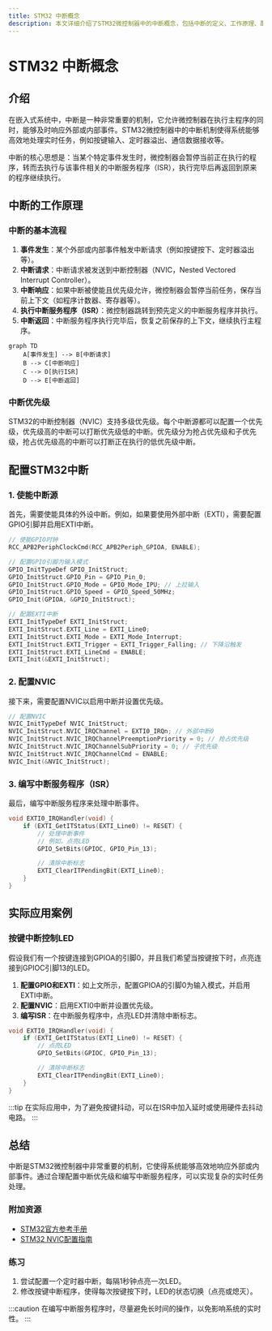 ```yaml
---
title: STM32 中断概念
description: 本文详细介绍了STM32微控制器中的中断概念，包括中断的定义、工作原理、配置方法以及实际应用案例，适合初学者学习。
---
```


# STM32 中断概念

## 介绍

在嵌入式系统中，中断是一种非常重要的机制，它允许微控制器在执行主程序的同时，能够及时响应外部或内部事件。STM32微控制器中的中断机制使得系统能够高效地处理实时任务，例如按键输入、定时器溢出、通信数据接收等。

中断的核心思想是：当某个特定事件发生时，微控制器会暂停当前正在执行的程序，转而去执行与该事件相关的中断服务程序（ISR），执行完毕后再返回到原来的程序继续执行。

## 中断的工作原理

### 中断的基本流程

1. **事件发生**：某个外部或内部事件触发中断请求（例如按键按下、定时器溢出等）。
2. **中断请求**：中断请求被发送到中断控制器（NVIC，Nested Vectored Interrupt Controller）。
3. **中断响应**：如果中断被使能且优先级允许，微控制器会暂停当前任务，保存当前上下文（如程序计数器、寄存器等）。
4. **执行中断服务程序（ISR）**：微控制器跳转到预先定义的中断服务程序并执行。
5. **中断返回**：中断服务程序执行完毕后，恢复之前保存的上下文，继续执行主程序。

```mermaid
graph TD
    A[事件发生] --> B[中断请求]
    B --> C[中断响应]
    C --> D[执行ISR]
    D --> E[中断返回]
```

### 中断优先级

STM32的中断控制器（NVIC）支持多级优先级。每个中断源都可以配置一个优先级，优先级高的中断可以打断优先级低的中断。优先级分为抢占优先级和子优先级，抢占优先级高的中断可以打断正在执行的低优先级中断。

## 配置STM32中断

### 1. 使能中断源

首先，需要使能具体的外设中断。例如，如果要使用外部中断（EXTI），需要配置GPIO引脚并启用EXTI中断。

```c
// 使能GPIO时钟
RCC_APB2PeriphClockCmd(RCC_APB2Periph_GPIOA, ENABLE);

// 配置GPIO引脚为输入模式
GPIO_InitTypeDef GPIO_InitStruct;
GPIO_InitStruct.GPIO_Pin = GPIO_Pin_0;
GPIO_InitStruct.GPIO_Mode = GPIO_Mode_IPU; // 上拉输入
GPIO_InitStruct.GPIO_Speed = GPIO_Speed_50MHz;
GPIO_Init(GPIOA, &GPIO_InitStruct);

// 配置EXTI中断
EXTI_InitTypeDef EXTI_InitStruct;
EXTI_InitStruct.EXTI_Line = EXTI_Line0;
EXTI_InitStruct.EXTI_Mode = EXTI_Mode_Interrupt;
EXTI_InitStruct.EXTI_Trigger = EXTI_Trigger_Falling; // 下降沿触发
EXTI_InitStruct.EXTI_LineCmd = ENABLE;
EXTI_Init(&EXTI_InitStruct);
```

### 2. 配置NVIC

接下来，需要配置NVIC以启用中断并设置优先级。

```c
// 配置NVIC
NVIC_InitTypeDef NVIC_InitStruct;
NVIC_InitStruct.NVIC_IRQChannel = EXTI0_IRQn; // 外部中断0
NVIC_InitStruct.NVIC_IRQChannelPreemptionPriority = 0; // 抢占优先级
NVIC_InitStruct.NVIC_IRQChannelSubPriority = 0; // 子优先级
NVIC_InitStruct.NVIC_IRQChannelCmd = ENABLE;
NVIC_Init(&NVIC_InitStruct);
```

### 3. 编写中断服务程序（ISR）

最后，编写中断服务程序来处理中断事件。

```c
void EXTI0_IRQHandler(void) {
    if (EXTI_GetITStatus(EXTI_Line0) != RESET) {
        // 处理中断事件
        // 例如，点亮LED
        GPIO_SetBits(GPIOC, GPIO_Pin_13);

        // 清除中断标志
        EXTI_ClearITPendingBit(EXTI_Line0);
    }
}
```

## 实际应用案例

### 按键中断控制LED

假设我们有一个按键连接到GPIOA的引脚0，并且我们希望当按键按下时，点亮连接到GPIOC引脚13的LED。

1. **配置GPIO和EXTI**：如上文所示，配置GPIOA的引脚0为输入模式，并启用EXTI中断。
2. **配置NVIC**：启用EXTI0中断并设置优先级。
3. **编写ISR**：在中断服务程序中，点亮LED并清除中断标志。

```c
void EXTI0_IRQHandler(void) {
    if (EXTI_GetITStatus(EXTI_Line0) != RESET) {
        // 点亮LED
        GPIO_SetBits(GPIOC, GPIO_Pin_13);

        // 清除中断标志
        EXTI_ClearITPendingBit(EXTI_Line0);
    }
}
```

:::tip
在实际应用中，为了避免按键抖动，可以在ISR中加入延时或使用硬件去抖动电路。
:::

## 总结

中断是STM32微控制器中非常重要的机制，它使得系统能够高效地响应外部或内部事件。通过合理配置中断优先级和编写中断服务程序，可以实现复杂的实时任务处理。

### 附加资源

- [STM32官方参考手册](https://www.st.com/resource/en/reference_manual/dm00031020-stm32f405-415-stm32f407-417-stm32f427-437-and-stm32f429-439-advanced-arm-based-32-bit-mcus-stmicroelectronics.pdf)
- [STM32 NVIC配置指南](https://www.st.com/content/st_com/en/support/learning/stm32-education/stm32-nvic.html)

### 练习

1. 尝试配置一个定时器中断，每隔1秒钟点亮一次LED。
2. 修改按键中断程序，使得每次按键按下时，LED的状态切换（点亮或熄灭）。

:::caution
在编写中断服务程序时，尽量避免长时间的操作，以免影响系统的实时性。
:::